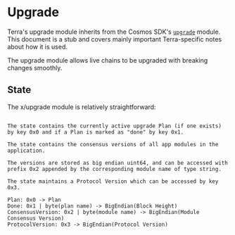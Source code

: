 
# Upgrade

<Admonition type="info">

Terra's upgrade module inherits from the Cosmos SDK's [`upgrade`](https://docs.cosmos.network/master/modules/upgrade/) module. This document is a stub and covers mainly important Terra-specific notes about how it is used.

</Admonition>

The upgrade module allows live chains to be upgraded with breaking changes smoothly. 

## State

The x/upgrade module is relatively straightforward:

```

The state contains the currently active upgrade Plan (if one exists) by key 0x0 and if a Plan is marked as "done" by key 0x1. 

The state contains the consensus versions of all app modules in the application. 

The versions are stored as big endian uint64, and can be accessed with prefix 0x2 appended by the corresponding module name of type string. 

The state maintains a Protocol Version which can be accessed by key 0x3.

Plan: 0x0 -> Plan
Done: 0x1 | byte(plan name) -> BigEndian(Block Height)
ConsensusVersion: 0x2 | byte(module name) -> BigEndian(Module Consensus Version)
ProtocolVersion: 0x3 -> BigEndian(Protocol Version)

```